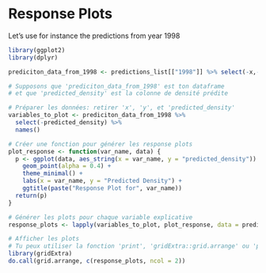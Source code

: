 # Response Plots

Let's use for instance the predictions from year 1998

```r
library(ggplot2)
library(dplyr)

prediciton_data_from_1998 <- predictions_list[["1998"]] %>% select(-x,-y)

# Supposons que 'prediciton_data_from_1998' est ton dataframe
# et que 'predicted_density' est la colonne de densité prédite

# Préparer les données: retirer 'x', 'y', et 'predicted_density'
variables_to_plot <- prediciton_data_from_1998 %>% 
  select(-predicted_density) %>%
  names()

# Créer une fonction pour générer les response plots
plot_response <- function(var_name, data) {
  p <- ggplot(data, aes_string(x = var_name, y = "predicted_density")) +
    geom_point(alpha = 0.4) +
    theme_minimal() +
    labs(x = var_name, y = "Predicted Density") +
    ggtitle(paste("Response Plot for", var_name))
  return(p)
}

# Générer les plots pour chaque variable explicative
response_plots <- lapply(variables_to_plot, plot_response, data = prediciton_data_from_1998)

# Afficher les plots
# Tu peux utiliser la fonction 'print', 'gridExtra::grid.arrange' ou 'patchwork' pour organiser et afficher les plots
library(gridExtra)
do.call(grid.arrange, c(response_plots, ncol = 2))
```
